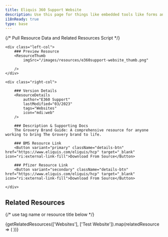 ```yaml
---
title: Eliquis 360 Support Website
description: Use this page for things like embedded tools like forms and login portals
i18nReady: true
type: base
---
```


{/* Pull Resource Data and Related Resources Script */}

<div class="details_wrapper">

	<div class="left-col">
		### Preview Resource
		<ResourceThumb 
			imgSrc="/images/resources/e360support-website_thumb.png" 
		
		/>
	</div>

	<div class="right-col">
		
		### Version Details
		<ResourceDetails 
			author="E360 Support" 
			lastModified="03/2023" 
			tags="Websites" 
			icon="mdi:web"
		/>

		### Description & Supporting Docs
		The Grovery Brand Guide: A comprehensive resource for anyone working to bring The Grovery brand to life.

		### BMS Resource Link
		<Button variant="primary" className="details-btn" href="https://www.eliquis.com/eliquis/hcp" target="_blank" icon="ri:external-link-fill">Download From Source</Button>
		
		### Pfizer Resource Link
		<Button variant="secondary" className="details-btn" href="https://www.eliquis.com/eliquis/hcp" target="_blank" icon="ri:external-link-fill">Download From Source</Button>

	</div>
	
</div>

## Related Resources
{/* use tag name or resource title below */}
<div class="resource-card-container">
  {getRelatedResources(['Websites'], ['Test Website']).map(relatedResource => (
    <ResourceCard {...relatedResource} />
  ))}
</div>


